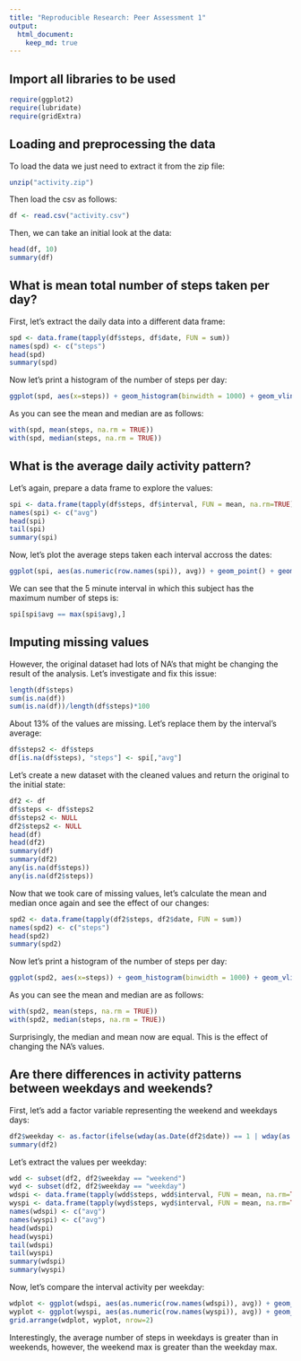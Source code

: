 ```yaml
---
title: "Reproducible Research: Peer Assessment 1"
output: 
  html_document:
    keep_md: true
---
```


## Import all libraries to be used
```r
require(ggplot2)
require(lubridate)
require(gridExtra)
```

## Loading and preprocessing the data

To load the data we just need to extract it from the zip file:
```r
unzip("activity.zip")
```

Then load the csv as follows:
```r
df <- read.csv("activity.csv")
```

Then, we can take an initial look at the data:
```r
head(df, 10)
summary(df)
```


## What is mean total number of steps taken per day?
First, let's extract the daily data into a different data frame:

```r
spd <- data.frame(tapply(df$steps, df$date, FUN = sum))
names(spd) <- c("steps")
head(spd)
summary(spd)
```

Now let's print a histogram of the number of steps per day:
```r
ggplot(spd, aes(x=steps)) + geom_histogram(binwidth = 1000) + geom_vline(aes(xintercept=mean(steps, na.rm = TRUE)), color="maroon") + ggtitle("Steps per day frequency") + xlab("Number of steps") + ylab("Frequency")
```

As you can see the mean and median are as follows:
```r
with(spd, mean(steps, na.rm = TRUE))
with(spd, median(steps, na.rm = TRUE))
```

## What is the average daily activity pattern?
Let's again, prepare a data frame to explore the values:

```r
spi <- data.frame(tapply(df$steps, df$interval, FUN = mean, na.rm=TRUE))
names(spi) <- c("avg")
head(spi)
tail(spi)
summary(spi)
```

Now, let's plot the average steps taken each interval accross the dates:
```r
ggplot(spi, aes(as.numeric(row.names(spi)), avg)) + geom_point() + geom_line() + ggtitle("Average steps at interval") + xlab("Interval") + ylab("Avg. Steps")
```

We can see that the 5 minute interval in which this subject has the maximum number of steps is:
```r
spi[spi$avg == max(spi$avg),]
```

## Imputing missing values
However, the original dataset had lots of NA's that might be changing the result of the analysis. Let's investigate and fix this issue:
```r
length(df$steps)
sum(is.na(df))
sum(is.na(df))/length(df$steps)*100
```

About 13% of the values are missing. Let's replace them by the interval's average:
```r
df$steps2 <- df$steps
df[is.na(df$steps), "steps"] <- spi[,"avg"]
```

Let's create a new dataset with the cleaned values and return the original to the initial state:
```r
df2 <- df
df$steps <- df$steps2
df$steps2 <- NULL
df2$steps2 <- NULL
head(df)
head(df2)
summary(df)
summary(df2)
any(is.na(df$steps))
any(is.na(df2$steps))
```


Now that we took care of missing values, let's calculate the mean and median once again and see the effect of our changes:
```r
spd2 <- data.frame(tapply(df2$steps, df2$date, FUN = sum))
names(spd2) <- c("steps")
head(spd2)
summary(spd2)
```

Now let's print a histogram of the number of steps per day:
```r
ggplot(spd2, aes(x=steps)) + geom_histogram(binwidth = 1000) + geom_vline(aes(xintercept=mean(steps, na.rm = TRUE)), color="maroon") + ggtitle("Steps per day frequency") + xlab("Number of steps") + ylab("Frequency")
```

As you can see the mean and median are as follows:
```r
with(spd2, mean(steps, na.rm = TRUE))
with(spd2, median(steps, na.rm = TRUE))
```

Surprisingly, the median and mean now are equal. This is the effect of changing the NA's values.

## Are there differences in activity patterns between weekdays and weekends?
First, let's add a factor variable representing the weekend and weekdays days:
```r
df2$weekday <- as.factor(ifelse(wday(as.Date(df2$date)) == 1 | wday(as.Date(df2$date)) == 7, "weekend", "weekday"))
summary(df2)
```

Let's extract the values per weekday:
```r
wdd <- subset(df2, df2$weekday == "weekend")
wyd <- subset(df2, df2$weekday == "weekday")
wdspi <- data.frame(tapply(wdd$steps, wdd$interval, FUN = mean, na.rm=TRUE))
wyspi <- data.frame(tapply(wyd$steps, wyd$interval, FUN = mean, na.rm=TRUE))
names(wdspi) <- c("avg")
names(wyspi) <- c("avg")
head(wdspi)
head(wyspi)
tail(wdspi)
tail(wyspi)
summary(wdspi)
summary(wyspi)
```

Now, let's compare the interval activity per weekday:
```r
wdplot <- ggplot(wdspi, aes(as.numeric(row.names(wdspi)), avg)) + geom_point() + geom_line() + ggtitle("Weekend Activity") + xlab("Interval") + ylab("Avg. Steps") 
wyplot <- ggplot(wyspi, aes(as.numeric(row.names(wyspi)), avg)) + geom_point() + geom_line() + ggtitle("Weekday Activity") + xlab("Interval") + ylab("Avg. Steps")
grid.arrange(wdplot, wyplot, nrow=2)
```

Interestingly, the average number of steps in weekdays is greater than in weekends, however, the weekend max is greater than the weekday max.
 
 
 
